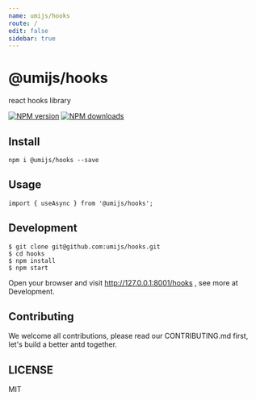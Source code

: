 ```yaml
---
name: umijs/hooks
route: /
edit: false
sidebar: true
---
```


# @umijs/hooks

react hooks library

[![NPM version][image-1]][1] [![NPM downloads][image-2]][2]


## Install

```
npm i @umijs/hooks --save
```

## Usage

```
import { useAsync } from '@umijs/hooks';
```

## Development

```
$ git clone git@github.com:umijs/hooks.git
$ cd hooks
$ npm install
$ npm start
```
Open your browser and visit http://127.0.0.1:8001/hooks , see more at Development.

## Contributing

We welcome all contributions, please read our CONTRIBUTING.md first, let's build a better antd together.

## LICENSE

MIT


[1]:	https://www.npmjs.com/package/@umijs/hooks
[2]:	https://npmjs.org/package/@umijs/hooks

[image-1]:	https://img.shields.io/npm/v/@umijs/hooks.svg?style=flat
[image-2]:	https://img.shields.io/npm/dm/@umijs/hooks.svg?style=flat
